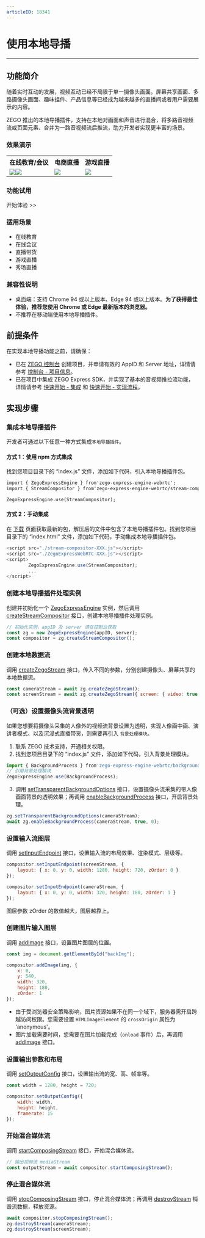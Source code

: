 ```yaml
---
articleID: 18341
---
```

# 使用本地导播

- - -

## 功能简介


随着实时互动的发展，视频互动已经不局限于单一摄像头画面。屏幕共享画面、多路摄像头画面、趣味挂件、产品信息等已经成为越来越多的直播间或者用户需要展示的内容。

ZEGO 推出的本地导播插件，支持在本地对画面和声音进行混合，将多路音视频流或页面元素、合并为一路音视频流后推流，助力开发者实现更丰富的场景。

### 效果演示

<table>
  
<tbody><tr>
<th>在线教育/会议</th>
<th>电商直播</th>
<th>游戏直播</th>
</tr>
<tr>
<td><Frame width="512" height="auto" caption=""><img src="https://media-resource.spreading.io/docuo/workspace740/af061ebc6eaf0f12ae9e7f72235bd04e/35da73d68d.png" /></Frame><Frame width="512" height="auto" caption=""><img src="https://media-resource.spreading.io/docuo/workspace740/af061ebc6eaf0f12ae9e7f72235bd04e/19258ba8aa.png" /></Frame></td>
<td><Frame width="512" height="auto" caption=""><img src="https://media-resource.spreading.io/docuo/workspace740/af061ebc6eaf0f12ae9e7f72235bd04e/953330e49e.png" /></Frame></td>
<td><Frame width="512" height="auto" caption=""><img src="https://media-resource.spreading.io/docuo/workspace740/af061ebc6eaf0f12ae9e7f72235bd04e/363fd4daa6.png" /></Frame></td>
</tr>
</tbody></table>

### 功能试用

<CardGroup cols={2}>
  <Card title="本地导播插件" href="https://zegoim.github.io/express-demo-web/src/Examples/Others/StreamCompositor/index.html">
  开始体验 >>
</Card>
</CardGroup>

### 适用场景

- 在线教育
- 在线会议
- 直播带货
- 游戏直播
- 秀场直播

### 兼容性说明

- 桌面端：支持 Chrome 94 或以上版本、Edge 94 或以上版本。**为了获得最佳体验，推荐您使用 Chrome 或 Edge 最新版本的浏览器。**
- 不推荐在移动端使用本地导播插件。


## 前提条件

在实现本地导播功能之前，请确保：

- 已在 [ZEGO 控制台](https://console.zego.im) 创建项目，并申请有效的 AppID 和 Server 地址，详情请参考 [控制台 - 项目信息](/console/guide-doc2)。
- 已在项目中集成 ZEGO Express SDK，并实现了基本的音视频推拉流功能，详情请参考 [快速开始 - 集成](!ExpressVideoSDK-Integration/SDK_Integration) 和 [快速开始 - 实现流程](!ExpressVideoSDK-Integration/Solution_Implementation)。


## 实现步骤

### 集成本地导播插件

开发者可通过以下任意一种方式集成`本地导播插件`。

#### 方式 1：使用 npm 方式集成

找到您项目目录下的 “index.js” 文件，添加如下代码，引入本地导播插件包。

```html
import { ZegoExpressEngine } from'zego-express-engine-webrtc';
import { StreamCompositor } from'zego-express-engine-webrtc/stream-compositor';

ZegoExpressEngine.use(StreamCompositor);
```

#### 方式 2：手动集成

在 [下载](!DownloadSDK/DownloadSDK) 页面获取最新的包，解压后的文件中包含了本地导播插件包。找到您项目目录下的 “index.html” 文件，添加如下代码，手动集成本地导播插件包。

```javascript
<script src="./stream-compositor-XXX.js"></script>
<script src="./ZegoExpressWebRTC-XXX.js"></script>
<script>
        ZegoExpressEngine.use(StreamCompositor);
        ...
</script>
```

### 创建本地导播插件处理实例

创建并初始化一个 [ZegoExpressEngine](@-ZegoExpressEngine) 实例，然后调用 [createStreamCompositor](@createStreamCompositor) 接口，创建本地导播插件处理实例。

```javascript
// 初始化实例，appID 及 server 请在控制台获取
const zg = new ZegoExpressEngine(appID, server);
const compositor = zg.createStreamCompositor();
```

### 创建本地数据流

调用 [createZegoStream](@createZegoStream) 接口，传入不同的参数，分别创建摄像头、屏幕共享的本地数据流。

```javascript
const cameraStream = await zg.createZegoStream();
const screenStream = await zg.createZegoStream({ screen: { video: true } });
```

### （可选）设置摄像头流背景透明

如果您想要将摄像头采集的人像外的视频流背景设置为透明，实现人像画中画、演讲者模式、以及沉浸式直播带货，则需要再引入 `背景处理模块`。

1. 联系 ZEGO 技术支持，开通相关权限。
2. 找到您项目目录下的 “index.js” 文件，添加如下代码，引入背景处理模块。

```javascript
import { BackgroundProcess } from'zego-express-engine-webrtc/background-process';
// 引用背景处理模块
ZegoExpressEngine.use(BackgroundProcess);
```

3. 调用 [setTransparentBackgroundOptions](@setTransparentBackgroundOptions) 接口，设置摄像头流采集的带人像画面背景的透明效果；再调用 [enableBackgroundProcess](@enableBackgroundProcess) 接口，开启背景处理。
   
```javascript
zg.setTransparentBackgroundOptions(cameraStream);
await zg.enableBackgroundProcess(cameraStream, true, 0);
```

### 设置输入流图层

调用 [setInputEndpoint](@setInputEndpoint) 接口，设置输入流的布局效果、渲染模式、层级等。

```javascript
compositor.setInputEndpoint(screenStream, {
    layout: { x: 0, y: 0, width: 1280, height: 720, zOrder: 0 }
});

compositor.setInputEndpoint(cameraStream, {
    layout: { x: 0, y: 0, width: 320, height: 180, zOrder: 1 }
});
```

<Note title="说明">


图层参数 zOrder 的数值越大，图层越靠上。

</Note>




### 创建图片输入图层

调用 [addImage](@addImage) 接口，设置图片图层的位置。
   
```javascript
const img = document.getElementById("backImg");

compositor.addImage(img, {
    x: 0,
    y: 540,
    width: 320,
    height: 180,
    zOrder: 1
});
```

<Warning title="注意">


- 由于受浏览器安全策略影响，图片资源如果不在同一个域下，服务器需开启跨越访问权限。您需要设置 `HTMLImageElement` 的 `crossOrigin` 属性为 'anonymous'。
- 图片加载需要时间，您需要在图片加载完成（`onload` 事件）后，再调用 [addImage](@addImage) 接口。

</Warning>



### 设置输出参数和布局

调用 [setOutputConfig](@setOutputConfig) 接口，设置输出流的宽、高、帧率等。

```javascript
const width = 1280, height = 720;

compositor.setOutputConfig({
    width: width,
    height: height,
    framerate: 15
});
```

### 开始混合媒体流

调用 [startComposingStream](@startComposingStream) 接口，开始混合媒体流。

```javascript
// 输出视频流 mediaStream
const outputStream = await compositor.startComposingStream();
```

### 停止混合媒体流

调用 [stopComposingStream](@stopComposingStream) 接口，停止混合媒体流；再调用 [destroyStream](@destroyStream) 销毁流数据，释放资源。

```javascript
await compositor.stopComposingStream();
zg.destroyStream(cameraStream);
zg.destroyStream(screenStream);
```
